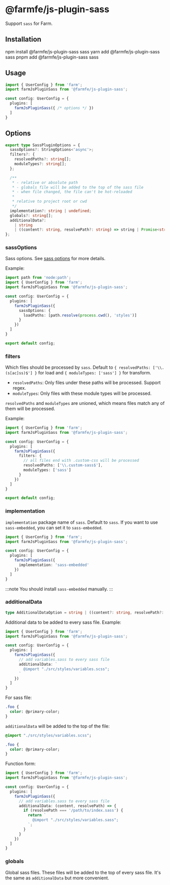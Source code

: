 
# @farmfe/js-plugin-sass
Support `sass` for Farm.

## Installation

<Tabs>
  <TabItem value="npm" label="npm">
    <CodeBlock>npm install @farmfe/js-plugin-sass sass</CodeBlock>
  </TabItem>
  <TabItem value="yarn" label="yarn">
    <CodeBlock>yarn add @farmfe/js-plugin-sass sass</CodeBlock>
  </TabItem>
  <TabItem value="pnpm" label="pnpm">
    <CodeBlock>pnpm add @farmfe/js-plugin-sass sass</CodeBlock>
  </TabItem>
</Tabs>

## Usage
```ts {2,6}
import { UserConfig } from 'farm';
import farmJsPluginSass from '@farmfe/js-plugin-sass';

const config: UserConfig = {
  plugins: [
    farmJsPluginSass({ /* options */ })
  ]
}
```

## Options
```ts
export type SassPluginOptions = {
  sassOptions?: StringOptions<'async'>;
  filters?: {
    resolvedPaths?: string[];
    moduleTypes?: string[];
  };

  /**
   * - relative or absolute path
   * - globals file will be added to the top of the sass file
   * - when file changed, the file can't be hot-reloaded
   *
   * relative to project root or cwd
   */
  implementation?: string | undefined;
  globals?: string[];
  additionalData?:
    | string
    | ((content?: string, resolvePath?: string) => string | Promise<string>);
};
```

### sassOptions
Sass options. See [sass options](https://sass-lang.com/documentation/js-api/interfaces/options/) for more details.

Example:
```ts
import path from 'node:path';
import { UserConfig } from 'farm';
import farmJsPluginSass from '@farmfe/js-plugin-sass';

const config: UserConfig = {
  plugins: [
    farmJsPluginSass({
      sassOptions: {
        loadPaths: [path.resolve(process.cwd(), 'styles')]
      }
    })
  ]
}

export default config;
```

### filters
Which files should be processed by `sass`. Default to `{ resolvedPaths: ['\\.(s[ac]ss)$'] }` for load and `{ moduleTypes: ['sass'] }` for transform.

* `resolvedPaths`: Only files under these paths will be processed. Support regex.
* `moduleTypes`: Only files with these module types will be processed.

`resolvedPaths` and `moduleTypes` are unioned, which means files match any of them will be processed.

Example:
```ts
import { UserConfig } from 'farm';
import farmJsPluginSass from '@farmfe/js-plugin-sass';

const config: UserConfig = {
  plugins: [
    farmJsPluginSass({
      filters: {
        // all files end with .custom-css will be processed
        resolvedPaths: ['\\.custom-sass$'],
        moduleTypes: ['sass']
      }
    })
  ]
}

export default config;
```

### implementation
`implementation` package name of `sass`. Default to `sass`. If you want to use `sass-embedded`, you can set it to `sass-embedded`.

```ts
import { UserConfig } from 'farm';
import farmJsPluginSass from '@farmfe/js-plugin-sass';

const config: UserConfig = {
  plugins: [
    farmJsPluginSass({
      implementation: 'sass-embedded'
    })
  ]
}
```
:::note
You should install `sass-embedded` manually.
:::

### additionalData
```ts
type AdditionalDataOption = string | ((content?: string, resolvePath?: string) => string | Promise<string>);
```
Additional data to be added to every sass file. Example:
```ts
import { UserConfig } from 'farm';
import farmJsPluginSass from '@farmfe/js-plugin-sass';

const config: UserConfig = {
  plugins: [
    farmJsPluginSass({
      // add variables.sass to every sass file
      additionalData: `
        @import "./src/styles/variables.scss";
      `
    })
  ]
}
```
For sass file:
```sass title="index.scss"
.foo {
  color: @primary-color;
}
```
`additionalData` will be added to the top of the file:
```sass title="index.scss"
@import "./src/styles/variables.scss";

.foo {
  color: @primary-color;
}
```

Function form:
```ts
import { UserConfig } from 'farm';
import farmJsPluginSass from '@farmfe/js-plugin-sass';

const config: UserConfig = {
  plugins: [
    farmJsPluginSass({
      // add variables.sass to every sass file
      additionalData: (content, resolvePath) => {
        if (resolvePath === '/path/to/index.sass') {
          return `
            @import "./src/styles/variables.sass";
          `;
        }
      }
    })
  ]
}
```

### globals
Global sass files. These files will be added to the top of every sass file. It's the same as `additionalData` but more convenient.

